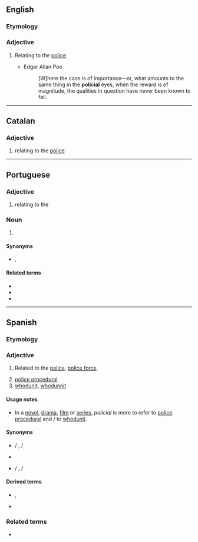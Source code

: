 ==English==

===Etymology===
{{suffix|en|police|ial}}

===Adjective===
{{en-adj|-}}

# {{lb|en|archaic}} Relating to the [[police]].
#* Edgar Allan Poe
#*: [W]here the case is of importance—or, what amounts to the same thing in the '''policial''' eyes, when the reward is of magnitude, the qualities in question have never been known to fail.

----

==Catalan==

===Adjective===
{{ca-adj|mf}}

# relating to the [[police]]

----

==Portuguese==

===Adjective===
{{pt-adj|policia|l}}

# relating to the {{l|en|police}}

===Noun===
{{pt-noun|m-f}}

# {{l|en|police officer}}

====Synonyms====
* {{l|pt|polícia}}, {{l|pt|guarda}}

====Related terms====
* {{l|pt|polícia}}
* {{l|pt|policiamento}}
* {{l|pt|policiar}}

----

==Spanish==
===Etymology===
{{suffix|es|policía|al}}

===Adjective===
{{es-adj|pl=policiales}}

# {{lb|es|Spain}} Related to the [[police]], [[police force]].
# [[police procedural]]
# [[whodunit]], [[whodunnit]] {{q|UK}}

====Usage notes====
*In a [[novel]], [[drama]], [[film]] or [[series]], ''policial'' is more to refer to [[police procedural]] and {{m|es|policiaco}}/{{m|es|policíaco}} to [[whodunit]].

====Synonyms====
* {{sense|police}} {{l|es|policíaco|g=m}} / {{l|es|policíaca|g=f}}, {{l|es|policiaco|g=m}} / {{l|es|policiaca|g=f}}
* {{sense|police procedural}} {{l|es|de policías}}
* {{sense|whodunit}} {{l|es|policíaco|g=m}} / {{l|es|policíaca|g=f}}, {{l|es|policiaco|g=m}} / {{l|es|policiaca|g=f}}

====Derived terms====
* {{sense|whodunit}} {{l|es|novela policiaca|g=f}}, {{l|es|serie de televisión policíaca|g=f}}
* {{l|es|parapolicial}}

===Related terms===
* {{l|es|policía|g=f}}
